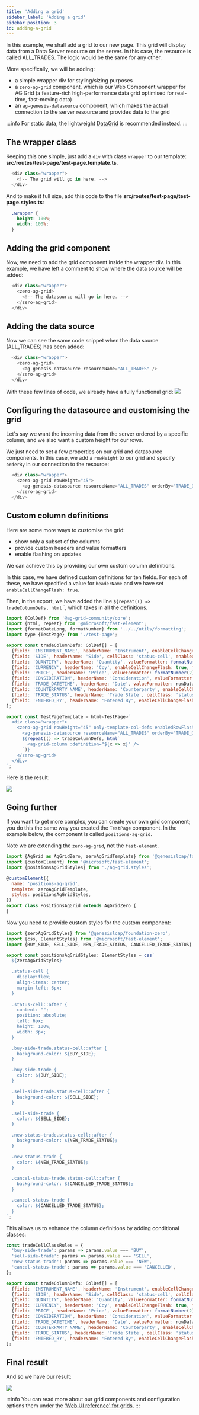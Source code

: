 ```yaml
---
title: 'Adding a grid'
sidebar_label: 'Adding a grid'
sidebar_position: 3
id: adding-a-grid
---
```



In this example, we shall add a grid to our new page. This grid will display data from a Data Server resource on the server. In this case, the resource is called ALL_TRADES. The logic would be the same for any other.

More specifically, we will be adding:

- a simple wrapper div for styling/sizing purposes
- a `zero-ag-grid` component, which is our Web Component wrapper for AG Grid (a feature-rich high-performance data grid optimised for real-time, fast-moving data)
- an `ag-genesis-datasource` component, which makes the actual connection to the server resource and provides data to the grid

 

:::info
For static data, the lightweight [DataGrid](/creating-applications/defining-your-application/user-interface/web-ui-reference/components/grids/data-grid) is recommended instead. 
:::

## The wrapper class

Keeping this one simple, just add a `div` with class `wrapper` to our template:  **src/routes/test-page/test-page.template.ts**.

```javascript
  <div class="wrapper">
    <!-- The grid will go in here. -->
  </div>
```

And to make it full size, add this code to the file **src/routes/test-page/test-page.styles.ts**:

```css
  .wrapper {
    height: 100%;
    width: 100%;
  }
```

## Adding the grid component
Now, we need to add the grid component inside the wrapper div. In this example, we have left a comment to show where the data source will be added:

```javascript
  <div class="wrapper">
    <zero-ag-grid>
      <!-- The datasource will go in here. -->
    </zero-ag-grid>
  </div>
```

## Adding the data source
Now we can see the same code snippet when the data source (ALL_TRADES) has been added:
 

```javascript
  <div class="wrapper">
    <zero-ag-grid>
      <ag-genesis-datasource resourceName="ALL_TRADES" />
    </zero-ag-grid>
  </div>
```

With these few lines of code, we already have a fully functional grid:
![](/img/all-trades-grid-01.png)

## Configuring the datasource and customising the grid  

Let's say we want the incoming data from the server ordered by a specific column, and we also want a custom height for our rows.  

We just need to set a few properties on our grid and datasource components. In this case, we add a `rowHeight` to our grid and specify `orderBy` in our connection to the resource:

```javascript
  <div class="wrapper">
    <zero-ag-grid rowHeight="45">
      <ag-genesis-datasource resourceName="ALL_TRADES" orderBy="TRADE_DATETIME" />
    </zero-ag-grid>
  </div>
```

## Custom column definitions
Here are some more ways to customise the grid:

- show only a subset of the columns 
- provide custom headers and value formatters
- enable flashing on updates

We can achieve this by providing our own custom column definitions.

In this case, we have defined custom definitions for ten fields. For each of these, we have specified  a value for `headerName` and we have set `enableCellChangeFlash: true`.

Then, in the export, we have added the line `${repeat(() => tradeColumnDefs, html` `, which takes in all the definitions.

```javascript
import {ColDef} from '@ag-grid-community/core';
import {html, repeat} from '@microsoft/fast-element';
import {formatDateLong, formatNumber} from '../../utils/formatting';
import type {TestPage} from './test-page';

export const tradeColumnDefs: ColDef[] = [
  {field: 'INSTRUMENT_NAME', headerName: 'Instrument', enableCellChangeFlash: true, flex: 3},
  {field: 'SIDE', headerName: 'Side', cellClass: 'status-cell', enableCellChangeFlash: true, flex: 1},
  {field: 'QUANTITY', headerName: 'Quantity', valueFormatter: formatNumber(0), type: 'rightAligned', enableCellChangeFlash: true, flex: 1},
  {field: 'CURRENCY', headerName: 'Ccy', enableCellChangeFlash: true, flex: 1},
  {field: 'PRICE', headerName: 'Price', valueFormatter: formatNumber(2), type: 'rightAligned', enableCellChangeFlash: true, flex: 2},
  {field: 'CONSIDERATION', headerName: 'Consideration', valueFormatter: formatNumber(2), type: 'rightAligned', enableCellChangeFlash: true, flex: 2},
  {field: 'TRADE_DATETIME', headerName: 'Date', valueFormatter: rowData => formatDateLong(rowData.data.TRADE_DATETIME), sort: 'desc', enableCellChangeFlash: true, flex: 2},
  {field: 'COUNTERPARTY_NAME', headerName: 'Counterparty', enableCellChangeFlash: true, flex: 2},
  {field: 'TRADE_STATUS', headerName: 'Trade State', cellClass: 'status-cell', enableCellChangeFlash: true, flex: 2},
  {field: 'ENTERED_BY', headerName: 'Entered By', enableCellChangeFlash: true, flex: 2},
];

export const TestPageTemplate = html<TestPage>`
  <div class="wrapper">
    <zero-ag-grid rowHeight="45" only-template-col-defs enabledRowFlashing >
      <ag-genesis-datasource resourceName="ALL_TRADES" orderBy="TRADE_DATETIME" />
      ${repeat(() => tradeColumnDefs, html`
        <ag-grid-column :definition="${x => x}" />
      `)}
    </zero-ag-grid>
  </div>
`;
```

Here is the result:

![](/img/all-trades-grid-02.png)


## Going further

If you want to get more complex, you can create your own grid component; you do this the same way you created the `TestPage` component. In the example below, the component is called `positions-ag-grid`. 

Note we are extending the `zero-ag-grid`, not the `fast-element`.


```javascript
import {AgGrid as AgGridZero, zeroAgGridTemplate} from '@genesislcap/foundation-zero';
import {customElement} from '@microsoft/fast-element';
import {positionsAgGridStyles} from './ag-grid.styles';

@customElement({
  name: 'positions-ag-grid',
  template: zeroAgGridTemplate,
  styles: positionsAgGridStyles,
})
export class PositionsAgGrid extends AgGridZero {
}
```

Now you need to provide custom styles for the custom component:

```javascript
import {zeroAgGridStyles} from '@genesislcap/foundation-zero';
import {css, ElementStyles} from '@microsoft/fast-element';
import {BUY_SIDE, SELL_SIDE, NEW_TRADE_STATUS, CANCELLED_TRADE_STATUS} from './colors';

export const positionsAgGridStyles: ElementStyles = css`
  ${zeroAgGridStyles}

  .status-cell {
    display:flex;
    align-items: center;
    margin-left: 6px;
  }
  
  .status-cell::after {
    content: "";
    position: absolute;
    left: 6px;
    height: 100%;
    width: 3px;
  }

  .buy-side-trade.status-cell::after {
    background-color: ${BUY_SIDE};
  }

  .buy-side-trade {
    color: ${BUY_SIDE};
  }

  .sell-side-trade.status-cell::after {
    background-color: ${SELL_SIDE};
  }

  .sell-side-trade {
    color: ${SELL_SIDE};
  }

  .new-status-trade.status-cell::after {
    background-color: ${NEW_TRADE_STATUS};
  }

  .new-status-trade {
    color: ${NEW_TRADE_STATUS};
  }

  .cancel-status-trade.status-cell::after {
    background-color: ${CANCELLED_TRADE_STATUS};
  }

  .cancel-status-trade {
    color: ${CANCELLED_TRADE_STATUS};
  }
`;
```

This allows us to enhance the column definitions by adding conditional classes:

```javascript
const tradeCellClassRules = {
  'buy-side-trade': params => params.value === 'BUY',
  'sell-side-trade': params => params.value === 'SELL',
  'new-status-trade': params => params.value === 'NEW',
  'cancel-status-trade': params => params.value === 'CANCELLED',
};

export const tradeColumnDefs: ColDef[] = [
  {field: 'INSTRUMENT_NAME', headerName: 'Instrument', enableCellChangeFlash: true, flex: 3},
  {field: 'SIDE', headerName: 'Side', cellClass: 'status-cell', cellClassRules: tradeCellClassRules, enableCellChangeFlash: true, flex: 1},
  {field: 'QUANTITY', headerName: 'Quantity', valueFormatter: formatNumber(0), type: 'rightAligned', enableCellChangeFlash: true, flex: 1},
  {field: 'CURRENCY', headerName: 'Ccy', enableCellChangeFlash: true, flex: 1},
  {field: 'PRICE', headerName: 'Price', valueFormatter: formatNumber(2), type: 'rightAligned', enableCellChangeFlash: true, flex: 2},
  {field: 'CONSIDERATION', headerName: 'Consideration', valueFormatter: formatNumber(2), type: 'rightAligned', enableCellChangeFlash: true, flex: 2},
  {field: 'TRADE_DATETIME', headerName: 'Date', valueFormatter: rowData => formatDateLong(rowData.data.TRADE_DATETIME), sort: 'desc', enableCellChangeFlash: true, flex: 2},
  {field: 'COUNTERPARTY_NAME', headerName: 'Counterparty', enableCellChangeFlash: true, flex: 2},
  {field: 'TRADE_STATUS', headerName: 'Trade State', cellClass: 'status-cell', cellClassRules: tradeCellClassRules, enableCellChangeFlash: true, flex: 2},
  {field: 'ENTERED_BY', headerName: 'Entered By', enableCellChangeFlash: true, flex: 2},
];
```

## Final result

And so we have our result:

![](/img/all-trades-grid-03.png)

:::info
You can read more about our grid components and configuration options them under the ['Web UI reference' for grids.](/creating-applications/defining-your-application/user-interface/web-ui-reference/components/grids/ag-grid/ag-grid-intro/)
:::
